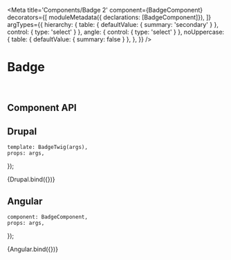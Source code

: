


<Meta 
    title='Components/Badge 2' 
    component={BadgeComponent}
    decorators={[
        moduleMetadata({ declarations: [BadgeComponent]}),
    ]}
    argTypes={{
        hierarchy: {
            table: { defaultValue: { summary: 'secondary' } },
            control: { type: 'select' }
        },
        angle: {
            control: { type: 'select' }
        },
        noUppercase: {
            table: { defaultValue: { summary: false } },
        },
    }}
/>


# Badge

<br/>



## Component API

<Props of={BadgeComponent} />


## Drupal

    template: BadgeTwig(args),
    props: args,
});


<Canvas withSource='open'>
    <Story 
        name='Drupal'
        args={{
            class       : 'm-2',
            label       : 'label',
            language    : 'fr'
        }}
        parameters={{
            docs: {
                source: {
                    code: (`
{% include '@bf-components/badge/twig/index.twig' with {
    label       : 'Free',
    class       : 'm-2',
    hierarchy   : 'primary'
} only %}
                    `)
                }
            }
        }}
    >
        {Drupal.bind({})}
    </Story>
</Canvas>


## Angular

    component: BadgeComponent,
    props: args,
});

<Preview>
    <Story 
        name='Angular'
        args={{ 
            label : 'label',
            class : 'm-2',
        }}
    >
        {Angular.bind({})}
    </Story>
</Preview>

